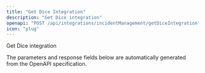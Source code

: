 ```yaml
---
title: "Get Dice Integration"
description: "Get Dice integration"
openapi: "POST /api/integrations/incidentManagement/getDiceIntegration"
icon: "plug"
---
```


Get Dice integration

<Note>
The parameters and response fields below are automatically generated from the OpenAPI specification.
</Note>
